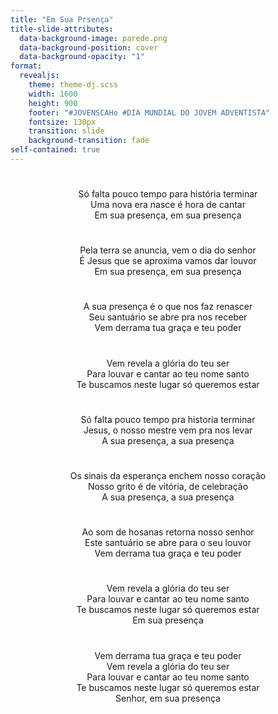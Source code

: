 ```yaml
---
title: "Em Sua Prsença"
title-slide-attributes:
  data-background-image: parede.png
  data-background-position: cover
  data-background-opacity: "1"
format: 
  revealjs:
    theme: theme-dj.scss
    width: 1600
    height: 900
    footer: "#JOVENSCAHo #DIA MUNDIAL DO JOVEM ADVENTISTA"
    fontsize: 130px
    transition: slide
    background-transition: fade
self-contained: true
---
```


# {background-image="parede.png"}

<center>
Só falta pouco tempo para história terminar <br>
Uma nova era nasce é hora de cantar <br>
Em sua presença, em sua presença <br>
</center>

# {background-image="parede.png"}

<center>
Pela terra se anuncia, vem o dia do senhor <br>
É Jesus que se aproxima vamos dar louvor <br>
Em sua presença, em sua presença <br>
</center>

# {background-image="parede.png"}

<center>
A sua presença é o que nos faz renascer <br>
Seu santuário se abre pra nos receber <br>
Vem derrama tua graça e teu poder <br>
</center>

# {background-image="parede.png"}

<center>
Vem revela a glória do teu ser <br>
Para louvar e cantar ao teu nome santo <br>
Te buscamos neste lugar só queremos estar <br>
</center>

# {background-image="parede.png"}

<center>
Só falta pouco tempo pra historia terminar <br>
Jesus, o nosso mestre vem pra nos levar <br>
A sua presença, a sua presença <br>
</center>

# {background-image="parede.png"}

<center>
Os sinais da esperança enchem nosso coração <br>
Nosso grito é de vitória, de celebração <br>
A sua presença, a sua presença <br>
</center>

# {background-image="parede.png"}

<center>Ao som de hosanas retorna nosso senhor <br>
Este santuário se abre para o seu louvor <br>
Vem derrama tua graça e teu poder <br>
</center>

# {background-image="parede.png"}

<center>
Vem revela a glória do teu ser <br>
Para louvar e cantar ao teu nome santo <br>
Te buscamos neste lugar só queremos estar <br>
Em sua presença
</center>

# {background-image="parede.png"}

<center>
Vem derrama tua graça e teu poder <br>
Vem revela a glória do teu ser <br>
Para louvar e cantar ao teu nome santo <br>
Te buscamos neste lugar só queremos estar <br>
Senhor, em sua presença <br>
</center>